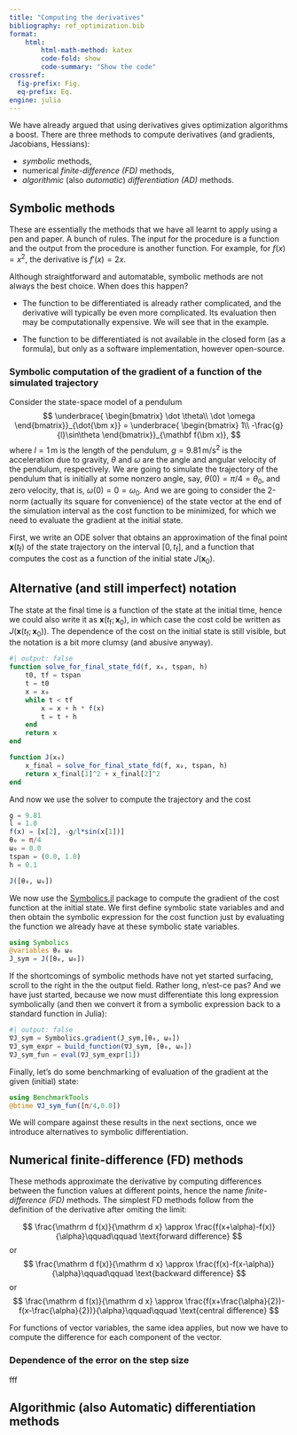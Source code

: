 ```yaml
---
title: "Computing the derivatives"
bibliography: ref_optimization.bib
format:
    html:
        html-math-method: katex
        code-fold: show
        code-summary: "Show the code"
crossref:
  fig-prefix: Fig. 
  eq-prefix: Eq.
engine: julia
---
```


We have already argued that using derivatives gives optimization algorithms a boost. There are three methods to compute derivatives (and gradients, Jacobians, Hessians): 

- *symbolic* methods,
- numerical *finite-difference (FD)* methods,
- *algorithmic* (also *automatic*) *differentiation (AD)* methods.

## Symbolic methods

These are essentially the methods that we have all learnt to apply using a pen and paper. A bunch of rules. The input for the procedure is a function and the output from the procedure is another function. For example, for $f(x) = x^2$, the derivative is $f'(x) = 2x$. 

Although straightforward and automatable, symbolic methods are not always the best choice. When does this happen?

- The function to be differentiated is already rather complicated, and the derivative will typically be even more complicated. Its evaluation then may be computationally expensive. We will see that in the example.

- The function to be differentiated is not available in the closed form (as a formula), but only as a software implementation, however open-source.

::: {#exm-symbolic-gradient-simulation}
### Symbolic computation of the gradient of a function of the simulated trajectory
Consider the state-space model of a pendulum
$$
\underbrace{
\begin{bmatrix}
\dot \theta\\ \dot \omega
\end{bmatrix}}_{\dot{\bm x}}
=
\underbrace{
\begin{bmatrix}
1\\ -\frac{g}{l}\sin\theta
\end{bmatrix}}_{\mathbf f(\bm x)},
$$
where $l=1\,\mathrm{m}$ is the length of the pendulum, $g=9.81\,\mathrm{m}/\mathrm{s}^2$ is the acceleration due to gravity, $\theta$ and $\omega$ are the angle and angular velocity of the pendulum, respectively. We are going to simulate the trajectory of the pendulum that is initially at some nonzero angle, say, $\theta(0) = \pi/4 = \theta_0$, and zero velocity, that is, $\omega(0) = 0 = \omega_0$. And we are going to consider the 2-norm (actually its square for convenience) of the state vector at the end of the simulation interval as the cost function to be minimized, for which we need to evaluate the gradient at the initial state. 

First, we write an ODE solver that obtains an approximation of the final point $\bm x(t_\mathrm{f})$ of the state trajectory on the interval $[0,t_\mathrm{f}]$, and a function that computes the cost as a function of the initial state $J(\bm x_0)$.

::: {.callout-note}
## Alternative (and still imperfect) notation
The state at the final time is a function of the state at the initial time, hence we could also write it as $\bm x(t_\mathrm{f};\bm x_0)$, in which case the cost cold be written as $J(\bm x(t_\mathrm{f};\bm x_0))$. The dependence of the cost on the initial state is still visible, but the notation is a bit more clumsy (and abusive anyway).
:::

``` julia
#| output: false
function solve_for_final_state_fd(f, x₀, tspan, h)
    t0, tf = tspan
    t = t0
    x = x₀
    while t < tf
        x = x + h * f(x)
        t = t + h
    end
    return x
end

function J(x₀) 
    x_final = solve_for_final_state_fd(f, x₀, tspan, h)
    return x_final[1]^2 + x_final[2]^2
end
```

And now we use the solver to compute the trajectory and the cost
``` julia
g = 9.81
l = 1.0
f(x) = [x[2], -g/l*sin(x[1])]  
θ₀ = π/4
ω₀ = 0.0   
tspan = (0.0, 1.0)
h = 0.1

J([θ₀, ω₀]) 
```

We now use the [Symbolics.jl](https://symbolics.juliasymbolics.org/) package to compute the gradient of the cost function at the initial state. We first define symbolic state variables and and then obtain the symbolic expression for the cost function just by evaluating the function we already have at these symbolic state variables.
``` julia
using Symbolics
@variables θ₀ ω₀
J_sym = J([θ₀, ω₀])
```

If the shortcomings of symbolic methods have not yet started surfacing, scroll to the right in the the output field. Rather long, n'est-ce pas? And we have just started, because we now must differentiate this long expression symbolically (and then we convert it from a symbolic expression back to a standard function in Julia):
``` julia
#| output: false
∇J_sym = Symbolics.gradient(J_sym,[θ₀, ω₀])
∇J_sym_expr = build_function(∇J_sym, [θ₀, ω₀])
∇J_sym_fun = eval(∇J_sym_expr[1])
```

Finally, let's do some benchmarking of evaluation of the gradient at the given (initial) state:

``` julia
using BenchmarkTools
@btime ∇J_sym_fun([π/4,0.0])
```

We will compare against these results in the next sections, once we introduce alternatives to symbolic differentiation.
:::

## Numerical finite-difference (FD) methods

These methods approximate the derivative by computing differences between the function values at different points, hence the name *finite-difference (FD)* methods. The simplest FD methods follow from the definition of the derivative after omiting the limit:

$$
\frac{\mathrm d f(x)}{\mathrm d x} \approx \frac{f(x+\alpha)-f(x)}{\alpha}\qquad\qquad \text{forward difference}
$$
or
$$
\frac{\mathrm d f(x)}{\mathrm d x} \approx \frac{f(x)-f(x-\alpha)}{\alpha}\qquad\qquad \text{backward difference}
$$
or
$$
\frac{\mathrm d f(x)}{\mathrm d x} \approx \frac{f(x+\frac{\alpha}{2})-f(x-\frac{\alpha}{2})}{\alpha}\qquad\qquad \text{central difference}
$$

For functions of vector variables, the same idea applies, but now we have to compute the difference for each component of the vector.

### Dependence of the error on the step size

fff

## Algorithmic (also Automatic) differentiation methods

